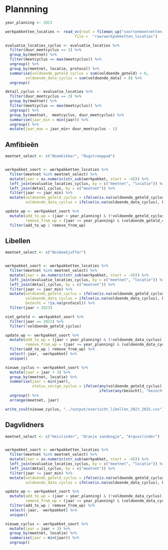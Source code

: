 # Plannning

```r

year_planning <- 2023

werkpakketten_locaties <- read_vc(root = fileman_up("soortenmeetnetten-queries"),
                               file =  "raw/werkpakketten_locaties")

evaluatie_locaties_cyclus <- evaluatie_locaties %>%
  filter(duur_meetcyclus == 3) %>%
  group_by(meetnet) %>%
  filter(meetcyclus == max(meetcyclus)) %>%
  ungroup() %>%
  group_by(meetnet, locatie, protocol) %>%
  summarise(voldoende_geteld_cyclus = sum(voldoende_geteld) > 0,
         voldoende_data_cyclus = sum(voldoende_data) > 0) %>%
  ungroup()

detail_cyclus <- evaluatie_locaties %>%
  filter(duur_meetcyclus == 3) %>%
  group_by(meetnet) %>%
  filter(meetcyclus == max(meetcyclus)) %>%
  ungroup() %>%
  group_by(meetnet,  meetcyclus, duur_meetcyclus) %>%
  summarise(jaar_min = min(jaar)) %>%
  ungroup() %>%
  mutate(jaar_max = jaar_min+ duur_meetcyclus - 1)
```

## Amfibieën


```r

meetnet_select <- c("Boomkikker", "Rugstreeppad")


werkpakket_soort <- werkpakketten_locaties %>%
  filter(meetnet %in% meetnet_select) %>%
  mutate(jaar = as.numeric(str_sub(werkpakket, start = -4))) %>%
  left_join(evaluatie_locaties_cyclus, by = c("meetnet", "locatie")) %>%
  left_join(detail_cyclus, by = c("meetnet")) %>%
  filter(jaar >= jaar_min) %>%
  mutate(voldoende_geteld_cyclus = ifelse(is.na(voldoende_geteld_cyclus), FALSE, voldoende_geteld_cyclus),
         voldoende_data_cyclus = ifelse(is.na(voldoende_data_cyclus), FALSE, voldoende_data_cyclus))

update_wp <- werkpakket_soort %>%
  mutate(add_to_wp = (jaar < year_planning) & (!voldoende_geteld_cyclus),
         remove_from_wp = (jaar >= year_planning) & (voldoende_geteld_cyclus)) %>%
  filter(add_to_wp | remove_from_wp)

```

## Libellen

```r

meetnet_select <- c("Bosbeekjuffer")


werkpakket_soort <- werkpakketten_locaties %>%
  filter(meetnet %in% meetnet_select) %>%
  mutate(jaar = as.numeric(str_sub(werkpakket, start = -4))) %>%
  left_join(evaluatie_locaties_cyclus, by = c("meetnet", "locatie")) %>%
  left_join(detail_cyclus, by = c("meetnet")) %>%
  filter(jaar >= jaar_min) %>%
  mutate(voldoende_geteld_cyclus = ifelse(is.na(voldoende_geteld_cyclus), FALSE, voldoende_geteld_cyclus),
         voldoende_data_cyclus = ifelse(is.na(voldoende_data_cyclus), FALSE, voldoende_data_cyclus),
         bezocht = !is.na(protocol)) %>%
  filter(jaar < 2023)

niet_geteld <- werkpakket_soort %>%
  filter(jaar == 2022) %>%
  filter(!voldoende_geteld_cyclus)

update_wp <- werkpakket_soort %>%
  mutate(add_to_wp = (jaar < year_planning) & (!voldoende_data_cyclus),
         remove_from_wp = (jaar >= year_planning) & (voldoende_data_cyclus)) %>%
  filter(add_to_wp | remove_from_wp) %>%
  select(-jaar, -werkpakket) %>%
  unique()

nieuwe_cyclus <- werkpakket_soort %>%
  mutate(jaar = jaar + 3) %>%
  group_by(meetnet, locatie) %>%
  summarise(jaar = min(jaar),
            status_vorige_cyclus = ifelse(any(voldoende_geteld_cyclus), "voldoende geteld",
                                          ifelse(any(bezocht), "bezocht/ niet voldoende geteld", "niet geteld/ niet bezocht"))) %>%
  ungroup() %>%
  arrange(meetnet, jaar)

write_csv2(nieuwe_cyclus, "../output/overzicht_libellen_2023_2025.csv")
```

## Dagvlidners

```r

meetnet_select <- c("Heivlinder", "Oranje zandoogje", "Argusvlinder")


werkpakket_soort <- werkpakketten_locaties %>%
  filter(meetnet %in% meetnet_select) %>%
  mutate(jaar = as.numeric(str_sub(werkpakket, start = -4))) %>%
  left_join(evaluatie_locaties_cyclus, by = c("meetnet", "locatie")) %>%
  left_join(detail_cyclus, by = c("meetnet")) %>%
  filter(jaar >= jaar_min) %>%
  mutate(voldoende_geteld_cyclus = ifelse(is.na(voldoende_geteld_cyclus), FALSE, voldoende_geteld_cyclus),
         voldoende_data_cyclus = ifelse(is.na(voldoende_data_cyclus), FALSE, voldoende_data_cyclus))

update_wp <- werkpakket_soort %>%
  mutate(add_to_wp = (jaar < year_planning) & (!voldoende_data_cyclus),
         remove_from_wp = (jaar >= year_planning) & (voldoende_data_cyclus)) %>%
  filter(add_to_wp | remove_from_wp) %>%
  select(-jaar, -werkpakket) %>%
  unique()

nieuwe_cyclus <- werkpakket_soort %>%
  mutate(jaar = jaar + 3) %>%
  group_by(meetnet, locatie) %>%
  summarise(jaar = min(jaar)) %>%
  ungroup()

```
